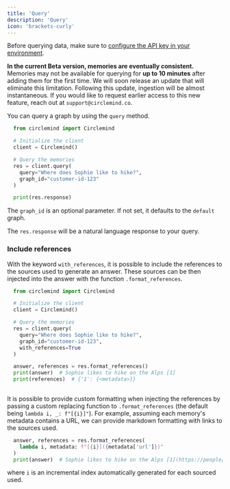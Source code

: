 ```yaml
---
title: 'Query'
description: 'Query'
icon: 'brackets-curly'
---
```


Before querying data, make sure to [configure the API key in your environment](/essentials/getting-started#getting-started).

**In the current Beta version, memories are eventually consistent.** 
Memories may not be available for querying for **up to 10 minutes** after adding them for the first time. We will soon release an update that will eliminate this limitation. Following this update, ingestion will be almost instantaneous. If you would like to request earlier access to this new feature, reach out at `support@circlemind.co`.   

You can query a graph by using the `query` method.

```python
  from circlemind import Circlemind

  # Initialize the client
  client = Circlemind()

  # Query the memories
  res = client.query(
    query="Where does Sophie like to hike?",
    graph_id="customer-id-123"
  )

  print(res.response)
```

The `graph_id` is an optional parameter. If not set, it defaults to the `default` graph.

The `res.response` will be a natural language response to your query.

### Include references
With the keyword `with_references`, it is possible to include the references to the sources used to generate an answer.
These sources can be then injected into the answer with the function `.format_references`.

```python
  from circlemind import Circlemind

  # Initialize the client
  client = Circlemind()

  # Query the memories
  res = client.query(
    query="Where does Sophie like to hike?",
    graph_id="customer-id-123",
    with_references=True
  )

  answer, references = res.format_references()
  print(answer)  # Sophie likes to hike on the Alps [1]
  print(references)  # {'1': {<metadata>}}
  
```

It is possible to provide custom formatting when injecting the references by passing a custom replacing function to `.format_references` (the default being `lambda i, _: f"[{i}]"`).
For example, assuming each memory's metadata contains a URL, we can provide markdown formatting with links to the sources used.

```python
  answer, references = res.format_references(
    lambda i, metadata: f"[{i}]({metadata['url']})"
  )
  print(answer)  # Sophie likes to hike on the Alps [1](https://people/profiles/sophie/preferences)
```

where `i` is an incremental index automatically generated for each sourced used.